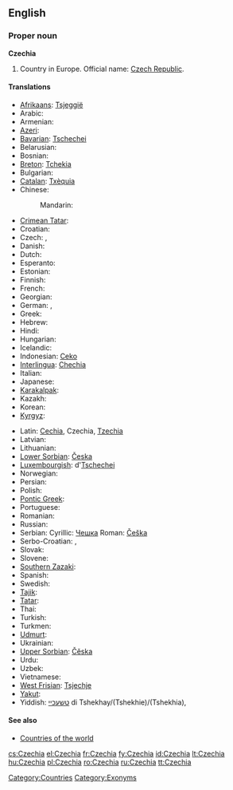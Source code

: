 {{wikipedia}}
{{wikipedia|Czech Republic}}
{{wikipedia|Name of the Czech Republic}}
==English==

===Proper noun===
'''Czechia'''

# Country in Europe. Official name: [[Czech Republic]].

====Translations====
{{trans-top|country in Europe}}
* [[Afrikaans]]: [[Tsjeggië]]
* Arabic: {{t|ar|تشيك|m|tr=tshiik, tshek}}
* Armenian: {{t-|hy|Չեխիա|tr=Čexia}}
* [[Azeri]]: {{t|az|Çexiya|xs=Azeri}}
* [[Bavarian]]: [[Tschechei]]
* Belarusian: {{t|be|Чэхія|f|tr=Čéxija|xs=Belarusian}}
* Bosnian: {{t-|bs|Češka|f}}
* [[Breton]]: [[Tchekia]]
* Bulgarian: {{t|bg|Чехия|f|tr=Čéxija}}
* [[Catalan]]: [[Txèquia]]
* Chinese:
*: Mandarin: {{t-|cmn|捷克|tr=Jiékè|sc=Hani}}
* [[Crimean Tatar]]: {{tø|crh|Çehiya}}
* Croatian: {{t+|hr|Češka|f}}
* Czech: {{t+|cs|Česko|n}}, {{t+|cs|Čechy|f|p}} {{qualifier|also: Bohemia}}
* Danish: {{t-|da|Tjekkiet}}
* Dutch: {{t+|nl|Tsjechië|n}}
* Esperanto: {{t-|eo|Ĉeĥio|xs=Esperanto}}
* Estonian: {{t+|et|Tšehhi}}
* Finnish: {{t+|fi|Tšekki}}
* French: {{t+|fr|Tchéquie|f}}
* Georgian: {{t|ka|ჩეხეთი|tr=chekheti|sc=Geor}}
* German: {{t+|de|Tschechien|n}}, {{t|de|Tschechei|f}}
* Greek: {{t+|el|Τσεχία|f|tr=Tsechía}}
* Hebrew: {{t|he|צ'כיה|f|tr=chekhia}}
* Hindi: {{t|hi|चेक|tr=cek|sc=Deva}}
* Hungarian: {{t+|hu|Csehország}}
* Icelandic: {{t+|is|Tékkland}}
* Indonesian: [[Ceko]]
* [[Interlingua]]: [[Chechia]]
* Italian: {{t+|it|Cechia}}
* Japanese: {{t+|ja|チェコ|tr=Cheko}}
* [[Karakalpak]]: {{tø|kaa|Shexiya}}
* Kazakh: {{t|kk|Чехия|tr=Čexija|sc=Cyrl|xs=Kazakh}}
* Korean: {{t|ko|체코|tr=Cheko|sc=Hang}}
* [[Kyrgyz]]: {{t|ky|Чехия|tr=Čexija|sc=Cyrl|xs=Kyrgyz}}
{{trans-mid}}
* Latin: [[Cechia]], Czechia, [[Tzechia]]
* Latvian: {{t+|lv|Čehija|f|xs=Latvian}}
* Lithuanian: {{t+|lt|Čekija|f|xs=Lithuanian}}
* [[Lower Sorbian]]: [[Česka]] {{f}}
* [[Luxembourgish]]: d'[[Tschechei]]
* Norwegian: {{t+|no|Tsjekkia}}
* Persian: {{t|fa|چک|tr=Chek|sc=fa-Arab}}
* Polish: {{t+|pl|Czechy|p}}
* [[Pontic Greek]]: {{tø|pnt|Τσεχία}}
* Portuguese: {{t+|pt|Chéquia}}
* Romanian: {{t+|ro|Cehia}}
* Russian: {{t|ru|Чехия|f|tr=Čéxija}}
* Serbian: Cyrillic: [[Чешка]] {{f}} Roman: [[Češka]] {{f}}
* Serbo-Croatian: {{t|sh|Чешка|f}},  {{t|sh|Češka|f}}
* Slovak: {{t-|sk|Česko|n}}
* Slovene: {{t+|sl|Češka|f}}
* [[Southern Zazaki]]: {{tø|diq|Çekıstan}}
* Spanish: {{t+|es|Chequia}}
* Swedish: {{t+|sv|Tjeckien}}
* [[Tajik]]: {{t|tg|Чехия|tr=Čexija|sc=Cyrl|xs=Tajik}}
* [[Tatar]]: {{t|tt|Чехия|tr=Čexija|sc=Cyrl|xs=Tatar}}
* Thai: {{t|th|เช็ก|tr=chék|sc=Thai}}
* Turkish: {{t+|tr|Çek Cumhuriyeti}}
* Turkmen: {{t|tk|Çehiýa|xs=Turkmen}}
* [[Udmurt]]: {{tø|udm|Чехия}}
* Ukrainian: {{t|uk|Чехія|f|tr=Čéxija|xs=Ukrainian}}
* [[Upper Sorbian]]: [[Čěska]] {{f}}
* Urdu: {{t|ur|چیک|tr=cek|sc=ur-Arab}}
* Uzbek: {{t|uz|Chexiya|xs=Uzbek}}
* Vietnamese: {{t|vi|Séc}}
* [[West Frisian]]: [[Tsjechje]]
* [[Yakut]]: {{tø|sah|Чехия|tr=Čexija|sc=Cyrl}}
* Yiddish: [[טשעכיי]] di Tshekhay/(Tshekhie)/(Tshekhia),  {{t|yi|טשעכיי|f|tr=Tshekhay, Tshekhie, Tshekhia|sc=yi-Hebr}}
{{trans-bottom}}

====See also====
* [[Appendix:Countries of the world|Countries of the world]]

[[Category:Countries]]
[[Category:Exonyms]]

[[cs:Czechia]]
[[el:Czechia]]
[[fr:Czechia]]
[[fy:Czechia]]
[[id:Czechia]]
[[lt:Czechia]]
[[hu:Czechia]]
[[pl:Czechia]]
[[ro:Czechia]]
[[ru:Czechia]]
[[tt:Czechia]]